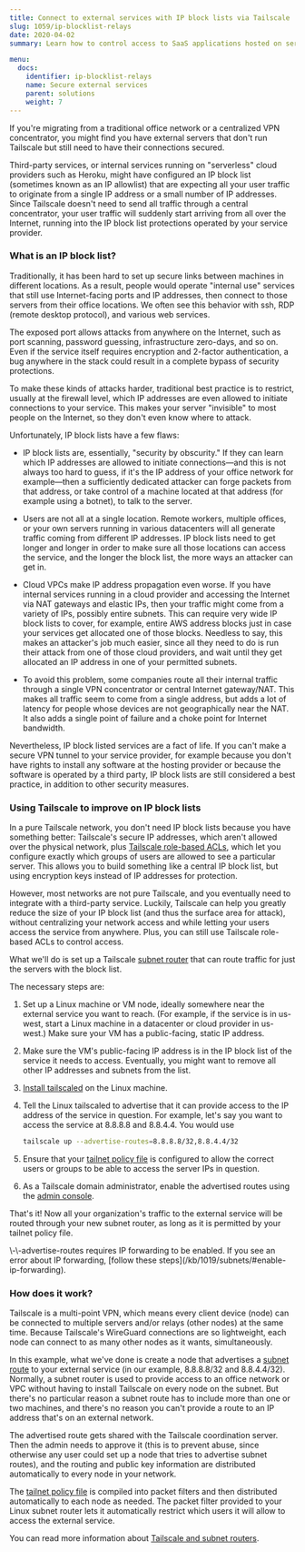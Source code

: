 ```yaml
---
title: Connect to external services with IP block lists via Tailscale
slug: 1059/ip-blocklist-relays
date: 2020-04-02
summary: Learn how to control access to SaaS applications hosted on servers that aren't running Tailscale.

menu:
  docs:
    identifier: ip-blocklist-relays
    name: Secure external services
    parent: solutions
    weight: 7
---
```


If you're migrating from a traditional office network or a centralized VPN
concentrator, you might find you have external servers that don't run
Tailscale but still need to have their connections
secured.

Third-party services, or internal services running on "serverless" cloud
providers such as Heroku, might have configured an IP block list (sometimes
known as an IP allowlist) that are
expecting all your user traffic to originate from a single IP address or a
small number of IP addresses. Since Tailscale doesn't need to send all
traffic through a central concentrator, your user traffic will suddenly start
arriving from all over the Internet, running into the IP block list
protections operated by your service provider.

### What is an IP block list?

Traditionally, it has been hard to set up secure links between machines in
different locations. As a result, people would operate "internal use"
services that still use Internet-facing ports and IP addresses, then connect
to those servers from their office locations. We often see this behavior
with ssh, RDP (remote desktop protocol), and various web services.

The exposed port allows attacks from anywhere on the Internet, such as port
scanning, password guessing, infrastructure zero-days, and so on. Even if the
service itself requires encryption and 2-factor authentication, a bug
anywhere in the stack could result in a complete bypass of security
protections.

To make these kinds of attacks harder, traditional best practice is to
restrict, usually at the firewall level, which IP addresses are even allowed
to initiate connections to your service. This makes your server "invisible"
to most people on the Internet, so they don't even know where to attack.

Unfortunately, IP block lists have a few flaws:

- IP block lists are, essentially, "security by obscurity." If they can
  learn which IP addresses are allowed to initiate connections—and this is
  not always too hard to guess, if it's the IP address of your office network
  for example—then a sufficiently dedicated attacker can forge packets from
  that address, or take control of a machine located at that address (for
  example using a botnet), to talk to the server.

- Users are not all at a single location. Remote workers, multiple
  offices, or your own servers running in various datacenters will all
  generate traffic coming from different IP addresses. IP block lists need to
  get longer and longer in order to make sure all those locations can access
  the service, and the longer the block list, the more ways an attacker can get
  in.

- Cloud VPCs make IP address propagation even worse. If you have internal
  services running in a cloud provider and accessing the Internet via NAT
  gateways and elastic IPs, then your traffic might come from a variety of
  IPs, possibly entire subnets. This can require very wide IP block lists to
  cover, for example, entire AWS address blocks just in case your services get
  allocated one of those blocks. Needless to say, this makes an attacker's job
  much easier, since all they need to do is run their attack from one of those
  cloud providers, and wait until they get allocated an IP address in one of
  your permitted subnets.

- To avoid this problem, some companies route all their internal traffic
  through a single VPN concentrator or central Internet gateway/NAT. This
  makes all traffic seem to come from a single address, but adds a lot of
  latency for people whose devices are not geographically near the NAT. It
  also adds a single point of failure and a choke point for Internet
  bandwidth.

Nevertheless, IP block listed services are a fact of life. If you can't make
a secure VPN tunnel to your service provider, for example because you don't
have rights to install any software at the hosting provider or because the
software is operated by a third party, IP block lists are still considered a
best practice, in addition to other security measures.

### Using Tailscale to improve on IP block lists

In a pure Tailscale network, you don't need IP block lists because you have
something better: Tailscale's secure IP addresses, which aren't allowed over
the physical network, plus [Tailscale role-based ACLs](/kb/1018/acls), which
let you configure exactly which groups of users are allowed to see a
particular server. This allows you to build something like a central IP
block list, but using encryption keys instead of IP addresses for protection.

However, most networks are not pure Tailscale, and you eventually need to
integrate with a third-party service. Luckily, Tailscale can help you
greatly reduce the size of your IP block list (and thus the surface area for
attack), without centralizing your network access and while letting your
users access the service from anywhere. Plus, you can still use Tailscale
role-based ACLs to control access.

What we'll do is set up a Tailscale [subnet router](/kb/1019/subnets)
that can route traffic for just the servers with the block list.

The necessary steps are:

1.  Set up a Linux machine or VM node, ideally somewhere near the external
    service you want to reach. (For example, if the service is in us-west, start
    a Linux machine in a datacenter or cloud provider in us-west.) Make sure
    your VM has a public-facing, static IP address.

2.  Make sure the VM's public-facing IP address is in the IP block list of the
    service it needs to access. Eventually, you might want to remove all other
    IP addresses and subnets from the list.

3.  [Install tailscaled](/download/linux) on the Linux machine.

4.  Tell the Linux tailscaled to advertise that it can provide access to the IP
    address of the service in question. For example, let's say you want to
    access the service at 8.8.8.8 and 8.8.4.4. You would use

    ```bash
    tailscale up --advertise-routes=8.8.8.8/32,8.8.4.4/32
    ```

5.  Ensure that your [tailnet policy file](/kb/1018/acls) is configured to allow the
    correct users or groups to be able to access the server IPs in question.

6.  As a Tailscale domain administrator, enable the advertised routes using
    the [admin console][admin].

That's it! Now all your organization's traffic to the external service will
be routed through your new subnet router, as long as it is permitted by your
tailnet policy file.

<Note>
  \-\-advertise-routes requires IP forwarding to be enabled. If you see an error about IP
  forwarding, [follow these steps](/kb/1019/subnets/#enable-ip-forwarding).
</Note>

### How does it work?

Tailscale is a multi-point VPN, which means every client device (node) can
be connected to multiple servers and/or relays (other nodes) at the same
time. Because Tailscale's WireGuard connections are so lightweight, each
node can connect to as many other nodes as it wants, simultaneously.

In this example, what we've done is create a node that advertises a [subnet
route](/kb/1019/subnets) to your external service (in our example, 8.8.8.8/32
and 8.8.4.4/32). Normally, a subnet router is used to provide access to
an office network or VPC without having to install Tailscale on every node
on the subnet. But there's no particular reason a subnet route has to
include more than one or two machines, and there's no reason you can't
provide a route to an IP address that's on an external network.

The advertised route gets shared with the Tailscale coordination server.
Then the admin needs to approve it (this is to prevent abuse, since
otherwise any user could set up a node that tries to advertise subnet
routes), and the routing and public key information are distributed
automatically to every node in your network.

The [tailnet policy file](/kb/1018/acls) is compiled into
packet filters and then distributed automatically to each node as needed.
The packet filter provided to your Linux subnet router lets it automatically
restrict which users it will allow to access the external service.

You can read more information about [Tailscale and subnet routers](/kb/1019/subnets).

[admin]: https://login.tailscale.com/admin/machines
